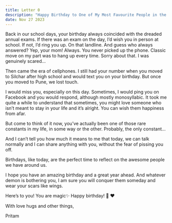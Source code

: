 ```yaml
---
title: Letter 0
description: "Happy Birthday to One of My Most Favourite People in the World! 🎉"
date: Nov 27 2023
---
```


Back in our school days, your birthday always coincided with the dreaded annual exams. If there was an exam on the day, I’d wish you in person at school. If not, I’d ring you up. On that landline. And guess who always answered? Yep, your mom! Always. You never picked up the phone. Classic move on my part was to hang up every time. Sorry about that. I was genuinely scared…

Then came the era of cellphones. I still had your number when you moved to Silchar after high school and would text you on your birthday. But once you moved to Pune, we lost touch.

I would miss you, especially on this day. Sometimes, I would ping you on Facebook and you would respond, although mostly monosyllabic. It took me quite a while to understand that sometimes, you might love someone who isn’t meant to stay in your life and it’s alright. You can wish them happiness from afar.

But come to think of it now, you’ve actually been one of those rare constants in my life, in some way or the other. Probably, the only constant…

And I can’t tell you how much it means to me that today, we can talk normally and I can share anything with you, without the fear of pissing you off.

Birthdays, like today, are the perfect time to reflect on the awesome people we have around us.

I hope you have an amazing birthday and a great year ahead. And whatever demon is bothering you, I am sure you will conquer them someday and wear your scars like wings.

Here’s to you! You are magic✨ Happy birthday! 🥳 ❤️

With love hugs and other things,

Pritam

